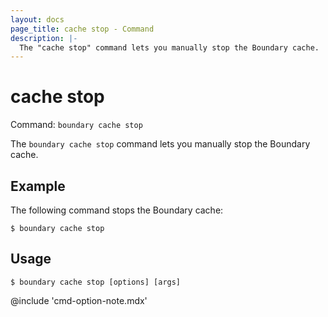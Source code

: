 ```yaml
---
layout: docs
page_title: cache stop - Command
description: |-
  The "cache stop" command lets you manually stop the Boundary cache.
---
```


# cache stop

Command: `boundary cache stop`

The `boundary cache stop` command lets you manually stop the Boundary cache.

## Example

The following command stops the Boundary cache:

```shell-session
$ boundary cache stop
```

## Usage

<CodeBlockConfig hideClipboard>

```shell-session
$ boundary cache stop [options] [args]
```

</CodeBlockConfig>

@include 'cmd-option-note.mdx'
